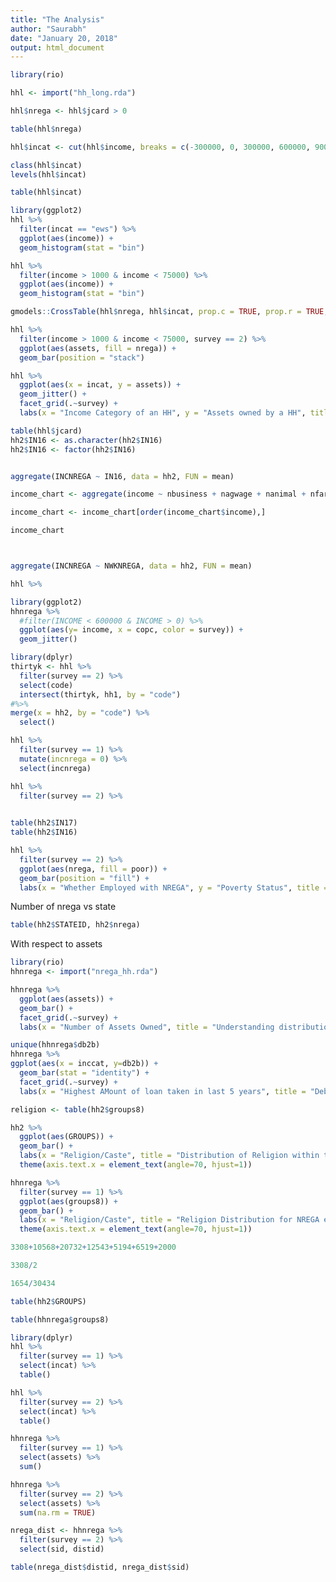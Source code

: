```yaml
---
title: "The Analysis"
author: "Saurabh"
date: "January 20, 2018"
output: html_document
---
```

```r
library(rio)

hhl <- import("hh_long.rda")
```

```r
hhl$nrega <- hhl$jcard > 0

table(hhl$nrega)
```

```r
hhl$incat <- cut(hhl$income, breaks = c(-300000, 0, 300000, 600000, 900000, 1200000, Inf), labels = c("neg", "ews", "lig", "l-mig", "u-mig", "hig"))

class(hhl$incat)
levels(hhl$incat)

table(hhl$incat)
```

```r
library(ggplot2)
hhl %>%
  filter(incat == "ews") %>%
  ggplot(aes(income)) +
  geom_histogram(stat = "bin")
```

```r
hhl %>%
  filter(income > 1000 & income < 75000) %>%
  ggplot(aes(income)) +
  geom_histogram(stat = "bin")

```

```r
gmodels::CrossTable(hhl$nrega, hhl$incat, prop.c = TRUE, prop.r = TRUE, prop.chisq = FALSE,)
```

```r
hhl %>%
  filter(income > 1000 & income < 75000, survey == 2) %>%
  ggplot(aes(assets, fill = nrega)) +
  geom_bar(position = "stack")
```

```r
hhl %>%
  ggplot(aes(x = incat, y = assets)) +
  geom_jitter() +
  facet_grid(.~survey) +
  labs(x = "Income Category of an HH", y = "Assets owned by a HH", title = "Income_Category vs Assets")
```

```r
table(hhl$jcard)
hh2$IN16 <- as.character(hh2$IN16)
hh2$IN16 <- factor(hh2$IN16)


aggregate(INCNREGA ~ IN16, data = hh2, FUN = mean)
```

```r
income_chart <- aggregate(income ~ nbusiness + nagwage + nanimal + nfarm + nnonag + nsalary + nwork, data = hhl, FUN = mean)

income_chart <- income_chart[order(income_chart$income),]

income_chart
```

```r

```



```r

```


```r
aggregate(INCNREGA ~ NWKNREGA, data = hh2, FUN = mean)
```

```r
hhl %>%
```


```r
library(ggplot2)
hhnrega %>%
  #filter(INCOME < 600000 & INCOME > 0) %>%
  ggplot(aes(y= income, x = copc, color = survey)) +
  geom_jitter() 
```

```r
library(dplyr)
thirtyk <- hhl %>%
  filter(survey == 2) %>%
  select(code)
  intersect(thirtyk, hh1, by = "code") 
#%>%
merge(x = hh2, by = "code") %>%
  select()

```

```r
hhl %>%
  filter(survey == 1) %>%
  mutate(incnrega = 0) %>%
  select(incnrega)
```

```r
hhl %>%
  filter(survey == 2) %>%
  
```

```r
table(hh2$IN17)
table(hh2$IN16)
```

```r
hhl %>%
  filter(survey == 2) %>%
  ggplot(aes(nrega, fill = poor)) +
  geom_bar(position = "fill") +
  labs(x = "Whether Employed with NREGA", y = "Poverty Status", title = "Understanding Nrega distribution within poor/non-poor")
```

Number of nrega vs state
```r

table(hh2$STATEID, hh2$nrega)

```

With respect to assets
```r
library(rio)
hhnrega <- import("nrega_hh.rda")

hhnrega %>%
  ggplot(aes(assets)) +
  geom_bar() +
  facet_grid(.~survey) +
  labs(x = "Number of Assets Owned", title = "Understanding distribution of assets before and after implementation of NREGA")
```

```r
unique(hhnrega$db2b)
hhnrega %>%
ggplot(aes(x = inccat, y=db2b)) +
  geom_bar(stat = "identity") +
  facet_grid(.~survey) +
  labs(x = "Highest AMount of loan taken in last 5 years", title = "Debt Before and After in NREGA employed HH") 


```

```r
religion <- table(hh2$groups8)

hh2 %>%
  ggplot(aes(GROUPS)) +
  geom_bar() +
  labs(x = "Religion/Caste", title = "Distribution of Religion within the sample") +
  theme(axis.text.x = element_text(angle=70, hjust=1))
```

```r
hhnrega %>%
  filter(survey == 1) %>%
  ggplot(aes(groups8)) +
  geom_bar() +
  labs(x = "Religion/Caste", title = "Religion Distribution for NREGA employed HHs") +
  theme(axis.text.x = element_text(angle=70, hjust=1))
```


```r
3308+10568+20732+12543+5194+6519+2000

3308/2

1654/30434
```

```r
table(hh2$GROUPS)
```

```r
table(hhnrega$groups8)
```

```r
library(dplyr)
hhl %>%
  filter(survey == 1) %>%
  select(incat) %>%
  table()
```

```r
hhl %>%
  filter(survey == 2) %>%
  select(incat) %>%
  table()
```

```r
hhnrega %>%
  filter(survey == 1) %>%
  select(assets) %>%
  sum()
```

```r
hhnrega %>%
  filter(survey == 2) %>%
  select(assets) %>%
  sum(na.rm = TRUE)
```

```r
nrega_dist <- hhnrega %>%
  filter(survey == 2) %>%
  select(sid, distid)

table(nrega_dist$distid, nrega_dist$sid)
```

